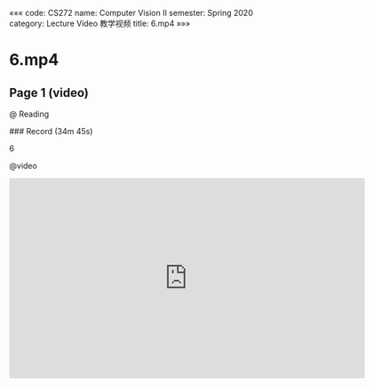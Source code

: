 «««
code: CS272
name: Computer Vision II
semester: Spring 2020
category: Lecture Video 教学视频
title: 6.mp4
»»»

# 6.mp4

## Page 1 (video)

@ Reading

<div class="markdown-body">
### Record (34m 45s)

6
</div>

@video

<iframe src="https://sbbrisk.com/e/9t5w1gi1nw0x.html" frameborder=0 marginwidth=0 marginheight=0 scrolling=no width=640 height=360 allowfullscreen></iframe>
